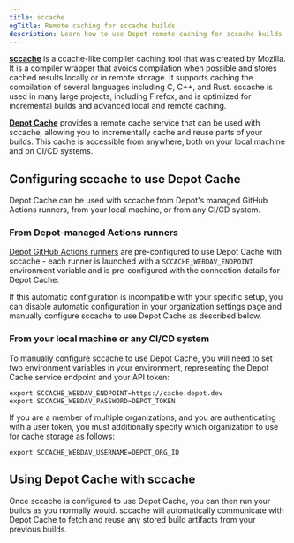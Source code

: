 ```yaml
---
title: sccache
ogTitle: Remote caching for sccache builds
description: Learn how to use Depot remote caching for sccache builds
---
```


[**sccache**](https://github.com/mozilla/sccache) is a ccache-like compiler caching tool that was created by Mozilla. It is a compiler wrapper that avoids compilation when possible and stores cached results locally or in remote storage. It supports caching the compilation of several languages including C, C++, and Rust. sccache is used in many large projects, including Firefox, and is optimized for incremental builds and advanced local and remote caching.

[**Depot Cache**](/docs/cache/overview) provides a remote cache service that can be used with sccache, allowing you to incrementally cache and reuse parts of your builds. This cache is accessible from anywhere, both on your local machine and on CI/CD systems.

## Configuring sccache to use Depot Cache

Depot Cache can be used with sccache from Depot's managed GitHub Actions runners, from your local machine, or from any CI/CD system.

### From Depot-managed Actions runners

[Depot GitHub Actions runners](/docs/github-actions/overview) are pre-configured to use Depot Cache with sccache - each runner is launched with a `SCCACHE_WEBDAV_ENDPOINT` environment variable and is pre-configured with the connection details for Depot Cache.

If this automatic configuration is incompatible with your specific setup, you can disable automatic configuration in your organization settings page and manually configure sccache to use Depot Cache as described below.

### From your local machine or any CI/CD system

To manually configure sccache to use Depot Cache, you will need to set two environment variables in your environment, representing the Depot Cache service endpoint and your API token:

```shell
export SCCACHE_WEBDAV_ENDPOINT=https://cache.depot.dev
export SCCACHE_WEBDAV_PASSWORD=DEPOT_TOKEN
```

If you are a member of multiple organizations, and you are authenticating with a user token, you must additionally specify which organization to use for cache storage as follows:

```shell
export SCCACHE_WEBDAV_USERNAME=DEPOT_ORG_ID
```

## Using Depot Cache with sccache

Once sccache is configured to use Depot Cache, you can then run your builds as you normally would. sccache will automatically communicate with Depot Cache to fetch and reuse any stored build artifacts from your previous builds.
